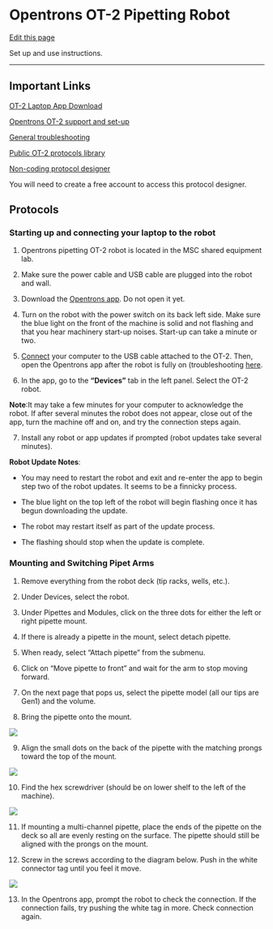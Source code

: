# Opentrons OT-2 Pipetting Robot

[Edit this page](https://github.com/DrK-Lo/lotterhoslabprotocols/edit/main/general_OT2-Pipetting-Robot.qmd)

Set up and use instructions.

------------------------------------------------------------------------

## Important Links

[OT-2 Laptop App Download](https://opentrons.com/ot-app/)

[Opentrons OT-2 support and set-up](https://support.opentrons.com/s/ot2-get-started)

[General troubleshooting](https://support.opentrons.com/s/ot2-troubleshooting)

[Public OT-2 protocols library](https://protocols.opentrons.com/)

[Non-coding protocol designer](https://designer.opentrons.com/)

You will need to create a free account to access this protocol designer.

## Protocols

### Starting up and connecting your laptop to the robot

1.  Opentrons pipetting OT-2 robot is located in the MSC shared equipment lab.

2.  Make sure the power cable and USB cable are plugged into the robot and wall.

3.  Download the [Opentrons app](https://opentrons.com/ot-app/). Do not open it yet.

4.  Turn on the robot with the power switch on its back left side. Make sure the blue light on the front of the machine is solid and not flashing and that you hear machinery start-up noises. Start-up can take a minute or two.

5.  [Connect](https://support.opentrons.com/s/article/Get-started-Connect-to-your-OT-2-over-USB) your computer to the USB cable attached to the OT-2. Then, open the Opentrons app after the robot is fully on (troubleshooting [here](https://support.opentrons.com/s/article/Troubleshooting-connection-problems).

6.  In the app, go to the **“Devices”** tab in the left panel. Select the OT-2 robot. 

**Note**:It may take a few minutes for your computer to acknowledge the robot. If after several minutes the robot does not appear, close out of the app, turn the machine off and on, and try the connection steps again.

7.  Install any robot or app updates if prompted (robot updates take several minutes).

**Robot Update Notes**: 

-   You may need to restart the robot and exit and re-enter the app to begin step two of the robot updates. It seems to be a finnicky process.

-   The blue light on the top left of the robot will begin flashing once it has begun downloading the update.

-   The robot may restart itself as part of the update process.

-   The flashing should stop when the update is complete.

### Mounting and Switching Pipet Arms
1.  Remove everything from the robot deck (tip racks, wells, etc.).

2.  Under Devices, select the robot.

3.  Under Pipettes and Modules, click on the three dots for either the left or right pipette mount.

4.  If there is already a pipette in the mount, select detach pipette.

5.  When ready, select “Attach pipette” from the submenu.

6.  Click on “Move pipette to front” and wait for the arm to stop moving forward.

7.  On the next page that pops us, select the pipette model (all our tips are Gen1) and the volume.

8.  Bring the pipette onto the mount. 

![](img/OT2_pipet_mounting.png)

9. Align the small dots on the back of the pipette with the matching prongs toward the top of the mount.

![](img/OT2_prongs.png)

10. Find the hex screwdriver (should be on lower shelf to the left of the machine).

![](img/OT2_hex.png)

11. If mounting a multi-channel pipette, place the ends of the pipette on the deck so all are evenly resting on the surface. The pipette should still be aligned with the prongs on the mount.

12. Screw in the screws according to the diagram below. Push in the white connector tag until you feel it move.

![](img/OT2_tab.png)

13. In the Opentrons app, prompt the robot to check the connection. If the connection fails, try pushing the white tag in more. Check connection again.




